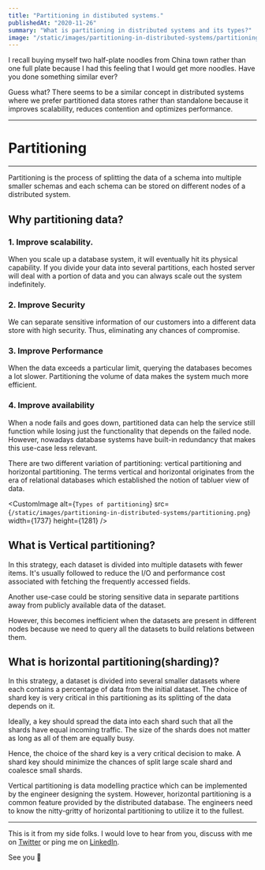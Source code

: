 ```yaml
---
title: "Partitioning in distibuted systems."
publishedAt: "2020-11-26"
summary: "What is partitioning in distributed systems and its types?"
image: "/static/images/partitioning-in-distributed-systems/partitioning.png"
---
```


I recall buying myself two half-plate noodles from China town rather than one full plate because I had this feeling that I would get more noodles. Have you done something similar ever?

Guess what? There seems to be a similar concept in distributed systems where we prefer partitioned data stores rather than standalone because it improves scalability, reduces contention and optimizes performance. 

---
# Partitioning 
---

Partitioning is the process of splitting the data of a schema into multiple smaller schemas and each schema can be stored on different nodes of a distributed system.

## Why partitioning data?

### 1. Improve scalability.

When you scale up a database system, it will eventually hit its physical capability. If you divide your data into several partitions, each hosted server will deal with a portion of data and you can always scale out the system indefinitely. 

### 2. Improve Security

We can separate sensitive information of our customers into a different data store with high security. Thus, eliminating any chances of compromise. 

### 3. Improve Performance

When the data exceeds a particular limit, querying the databases becomes a lot slower. Partitioning the volume of data makes the system much more efficient. 

### 4. Improve availability 

When a node fails and goes down, partitioned data can help the service still function while losing just the functionality that depends on the failed node. However, nowadays database systems have built-in redundancy that makes this use-case less relevant.

There are two different variation of partitioning: vertical partitioning and horizontal partitioning. The terms vertical and horizontal originates from the era of relational databases which established the notion of tabluer view of data. 

<CustomImage
    alt={`Types of partitioning`}
    src={`/static/images/partitioning-in-distributed-systems/partitioning.png`}
    width={1737}
    height={1281}
/>


## What is Vertical partitioning?
In this strategy, each dataset is divided into multiple datasets with fewer items. It's usually followed to reduce the I/O and performance cost associated with fetching the frequently accessed fields. 

Another use-case could be storing sensitive data in separate partitions away from publicly available data of the dataset.

However, this becomes inefficient when the datasets are present in different nodes because we need to query all the datasets to build relations between them. 

## What is horizontal partitioning(sharding)? 

In this strategy, a dataset is divided into several smaller datasets where each contains a percentage of data from the initial dataset. The choice of shard key is very critical in this partitioning as its splitting of the data depends on it. 

Ideally, a key should spread the data into each shard such that all the shards have equal incoming traffic. The size of the shards does not matter as long as all of them are equally busy.

Hence, the choice of the shard key is a very critical decision to make. A shard key should minimize the chances of split large scale shard and coalesce small shards. 

Vertical partitioning is data modelling practice which can be implemented by the engineer designing the system. However, horizontal partitioning is a common feature provided by the distributed database. The engineers need to know the nitty-gritty of horizontal partitioning to utilize it to the fullest. 

---

This is it from my side folks. I would love to hear from you, discuss with me on [Twitter](https://twitter.com/iamsaumya137) or ping me on [LinkedIn](https://www.linkedin.com/in/iamsaumya/).

See you 👋
